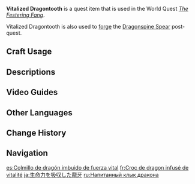 {{Item Infobox
|id           = 100619
|type         = Materials
|description  = A Dragontooth infused with vitality. Just its luster and texture are enough to make one uneasy...
|source1      = Found in [[Dragonspine]]
|source2      = Extract Vitality with [[Strange Tooth]] at the Core located at [[Wyrmrest Valley]] in [[Dragonspine]]
}}
'''Vitalized Dragontooth''' is a quest item that is used in the World Quest ''[[The Festering Fang]]''.

Vitalized Dragontooth is also used to [[Forging|forge]] the [[Dragonspine Spear]] post-quest.

==Craft Usage==
{{Craft Usage}}

==Descriptions==
{{Description|A Dragontooth that has absorbed vitality and now exudes a warmth that makes one uneasy. Once upon a time, a [[Durin|dragon]] fell to ruin in a silver valley, painting the bone-white snow an ominous crimson. This crimson symbolizes the might of this dragon. This Dragontooth wrapped in that crimson may yet be forged into a deadly weapon...|[[Archive]]}}

==Video Guides==
{{EVT
|video1   = https://youtu.be/mmBGtlqdSMA
|caption1 = Farm Guide
}}

==Other Languages==
{{Other Languages
|default_hidden = 1
|en      = Vitalized Dragontooth
|zhs     = 汲取了生命力的龙牙
|zhs_rm  = Jíqǔle Shēngmìnglì de Lóngyá
|zht     = 汲取了生命力的龍牙
|zht_rm  = Jíqǔle Shēngmìnglì de Lóngyá
|ja      = 生命力を吸収した龍牙
|ja_rm   = Seimeiryoku wo Kyuushuu Shita Ryuuga{{Assumed}}
|ko      = {{tt|생명력|生命力}}을 {{tt|흡수|吸收}}한 {{tt|용|龍}}의 이빨
|ko_rm   = Saengmyeongryeok-eul Heupsuhan Yong-ui Ippal
|es      = Colmillo de dragón imbuido de fuerza vital
|fr      = Croc de dragon infusé de vitalité
|ru      = Напитанный клык дракона
|th      = เขี้ยวมังกรที่ดูดซับพลังชีวิต
|th_rm   = 
|vi      = Nanh Rồng có sinh mệnh
|de      = Lebensenergie saugender Drachenzahn
|id      = Gigi Naga yang Telah Menyerap Energi Kehidupan
|pt      = Dente de Dragão Que Extraiu a Vitalidade
|tr      = Canlılık Dolu Ejder Dişi
|it      = Dente di drago vitalizzato
}}

==Change History==
{{Change History|1.2}}

==Navigation==
{{Material Navbox|type=Crafting Materials}}

[[es:Colmillo de dragón imbuido de fuerza vital]]
[[fr:Croc de dragon infusé de vitalité]]
[[ja:生命力を吸収した龍牙]]
[[ru:Напитанный клык дракона]]